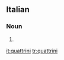==Italian==

===Noun===
{{head|it|noun plural form|g=m}}

# {{plural of|quattrino|lang=it}}

[[it:quattrini]]
[[tr:quattrini]]